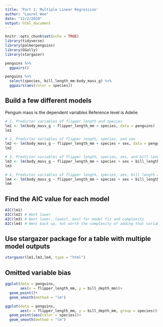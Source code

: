 ```yaml
---
title: 'Part 1: Multiple Linear Regression'
author: "Laurel Wee"
date: "12/2/2020"
output: html_document
---
```


```r
knitr::opts_chunk$set(echo = TRUE)
library(tidyverse)
library(palmerpenguins)
library(GGally)
library(stargazer)
```
```r
penguins %>% 
  ggpairs()
```
```r
penguins %>% 
  select(species, bill_length_mm:body_mass_g) %>% 
  ggpairs(aes(color = species))
```

## Build a few different models
Penguin mass is the dependent variables
Reference level is Adelie


```r
# 1. Predictor variables of flipper length and species
lm1 <- lm(body_mass_g ~ flipper_length_mm + species, data = penguins)
lm1

# 2. Predictor variables of flipper length, species, and sex
lm2 <- lm(body_mass_g ~ flipper_length_mm + species + sex, data = penguins)
lm2

# 3. Predictor variables of flipper length, species, sex, and bill length
lm3 <- lm(body_mass_g ~ flipper_length_mm + species + sex + bill_length_mm, data = penguins)
lm3

# 4. Predictor variables of flipper length, species, sex, bill length and island
lm4 <- lm(body_mass_g ~ flipper_length_mm + species + sex + bill_length_mm + island, data = penguins)
lm4
```

## Find the AIC value for each model

```r
AIC(lm1)
AIC(lm2) # Went lower
AIC(lm3) # Went lower, lowest. best for model fit and complexity
AIC(lm4) # Went back up, not worth the complexity of adding that variable
```

## Use stargazer package for a table with multiple model outputs
```r
stargazer(lm1,lm3,lm4, type = "html")

```

## Omitted variable bias
```r
ggplot(data = penguins, 
       aes(x = flipper_length_mm, y = bill_depth_mm))+
  geom_point()+
  geom_smooth(method = "lm")
```

```r
ggplot(data = penguins, 
       aes(x = flipper_length_mm, y = bill_depth_mm, group = species))+
  geom_point(aes(color = species))+
  geom_smooth(method = "lm")
```

